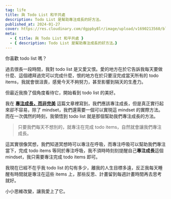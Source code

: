```yaml
---
tag: life
title: 與 Todo List 和平共處
description: Todo List 是幫助專注成長的好方法。
published_at: 2024-01-27
cover: https://res.cloudinary.com/dgppby8lr/image/upload/v1690213560/blog/test_dewcgh.png
meta:
  - { title: 與 Todo List 和平共處 }
  - { description: Todo List 是幫助專注成長的好方法。}
---
```


你喜歡 todo list 嗎？

過去很長一段時間，我對 todo list 是又愛又恨。愛的地方在於它告訴我每天要做什麼、這個禮拜過完可以完成什麼，恨的地方在於只要沒完成當天所有的 todo items，我就會很沮喪，感覺今天不夠努力，甚至影響到隔天的生產力。

但最近我換了個角度看待它，開始看到 todo list 的美好。

我在 [**專注成長，而非完美**](https://justincy.com/articles/focusgrow) 這篇文章裡寫到，我們應該專注成長，但是真正實行起來卻不容易，除了 mindset，我們還需要一個可以實現這 mindset 的實際方法。而在一次偶然的時刻，我領悟到 todo list 就是那個幫助我們專注成長的方法。

> 只要我們每天不想別的，就專注在完成 todo items，自然就會讓我們專注成長。

這其實很像冥想，我們知道冥想時可以專注在呼吸，而專注呼吸可以幫助我們專注當下，完成 todo items 等同於專注呼吸，我不須時時刻刻提醒自己**專注成長**這個 mindset，我只需要專注完成 todo items 即可。

我現在已經不在乎我 todo list 的勾有多少，離我的人生目標多遠，反正我每天睡醒有時間就是專注在這些 items 上，那些反思、計畫留到每週計畫時間再去思考就好。

小小思維改變，讓我愛上了它。
